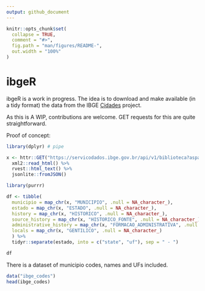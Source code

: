 ```yaml
---
output: github_document
---
```


<!-- README.md is generated from README.Rmd. Please edit that file -->

```r
knitr::opts_chunk$set(
  collapse = TRUE,
  comment = "#>",
  fig.path = "man/figures/README-",
  out.width = "100%"
)
```

# ibgeR

ibgeR is a work in progress. The idea is to download and make available (in a tidy format) the data from the IBGE [Cidades](https://cidades.ibge.gov.br/) project. 

As this is A WIP, contributions are welcome. GET requests for this are quite straightforward. 

Proof of concept:

```r

library(dplyr) # pipe

x <- httr::GET("https://servicodados.ibge.gov.br/api/v1/biblioteca?aspas=3&codmun=280030") %>% 
  xml2::read_html() %>% 
  rvest::html_text() %>% 
  jsonlite::fromJSON()

library(purrr)

df <- tibble(
  municipio = map_chr(x, "MUNICIPIO", .null = NA_character_), 
  estado = map_chr(x, "ESTADO", .null = NA_character_),
  history = map_chr(x, "HISTORICO", .null = NA_character_),
  source_history = map_chr(x, "HISTORICO_FONTE", .null = NA_character_),
  administrative_history = map_chr(x, "FORMACAO_ADMINISTRATIVA", .null = NA_character_),
  locals = map_chr(x, "GENTILICO", .null = NA_character_)
  ) %>% 
  tidyr::separate(estado, into = c("state", "uf"), sep = " - ")

df
```

There is a dataset of municipio codes, names and UFs included. 

```r
data("ibge_codes")
head(ibge_codes)
```
